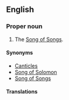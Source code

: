 {{book of the Bible|Song of Solomon}}
==English==

===Proper noun===
{{en-proper noun|head=[[canticle|Canticle]] of Canticles}}

# {{context|biblical|lang=en}} The [[Song of Songs]].

====Synonyms====
* [[Canticles]]
* [[Song of Solomon]]
* [[Song of Songs]]

====Translations====
{{trans-see|Song of Songs}}